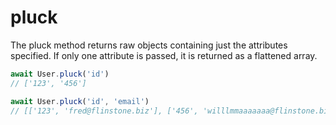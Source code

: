 # pluck

The pluck method returns raw objects containing just the attributes specified. If only one attribute is passed, it is returned as a flattened array.

```ts
await User.pluck('id')
// ['123', '456']

await User.pluck('id', 'email')
// [['123', 'fred@flinstone.biz'], ['456', 'willlmmaaaaaaa@flinstone.biz']]
```
